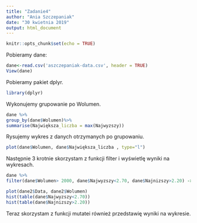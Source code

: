 ```yaml
---
title: "Zadanie4"
author: "Ania Szczepaniak"
date: "30 kwietnia 2019"
output: html_document
---
```


```r
knitr::opts_chunk$set(echo = TRUE)
```

Pobieramy dane:

```r
dane<-read.csv('aszczepaniak-data.csv', header = TRUE)
View(dane)
```

Pobieramy pakiet dplyr.

```r
library(dplyr)
```

Wykonujemy grupowanie po Wolumen.

```r
dane %>%
group_by(dane$Wolumen)%>%
summarise(Największa_liczba = max(Najwyzszy))
```
Rysujemy wykres z danych otrzymanych po grupowaniu.

```r
plot(dane$Wolumen, dane$Największa_liczba , type="l")
```

Następnie 3 krotnie skorzystam z funkcji filter i wyświetlę wyniki na wykresach.

```r
dane %>%
filter(dane$Wolumen> 2000, dane$Najwyzszy<2.70, dane$Najnizszy>2.20) -> dane2

plot(dane2$Data, dane2$Wolumen)
hist(table(dane$Najwyzszy<2.70))
hist(table(dane$Najnizszy>2.20))

```


Teraz skorzystam z funkcji mutatei również przedstawię wyniki na wykresie.

```r

```